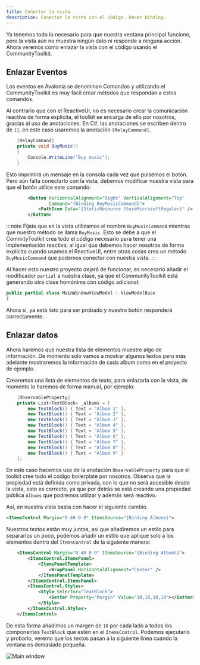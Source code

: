 ```yaml
---
title: Conectar la vista
description: Conectar la vista con el código. Hacer binding.
---
```


Ya tenemos todo lo necesario para que nuestra ventana principal funcione, pero la vista aún no muestra ningún dato ni responde a ninguna acción. Ahora veremos como enlazar la vista con el código usando el CommunityToolkit.

## Enlazar Eventos

Los eventos en Avalonia se denominan Comandos y utilizando el CommunityToolkit es muy fácil crear métodos que respondan a estos comandos.

Al contrario que con el ReactiveUI, no es necesario crear la comunicación reactiva de forma explícita, el toolkit se encarga de ello por nosotros, gracias al uso de anotaciones. En C#, las anotaciones se escriben dentro de ``[]``, en este caso usaremos la anotación ``[RelayCommand]``.

````cs title=MainWindowViewModel.cs
    [RelayCommand]
    private void BuyMusic()
    {
        Console.WriteLine("Buy music");
    }
````

Esto imprimirá un mensaje en la consola cada vez que pulsemos el botón. Pero aún falta conectarlo con la vista, debemos modificar nuestra vista para que el botón utilice este comando:

````xml title=MainWindow.xml {2}
        <Button HorizontalAlignment="Right" VerticalAlignment="Top"
                Command="{Binding BuyMusicCommand}">       
            <PathIcon Data="{StaticResource StoreMicrosoftRegular}" /> 
        </Button>
````

:::note
Fíjate que en la vista utilizamos el nombre ``BuyMusicCommand`` mientras que nuestro método se llama ``BuyMusic``. Esto se debe a que el CommityToolkit crea todo el código necesario para tener una implementación reactiva, al igual que debemos hacer nosotros de forma explícita cuando usamos el ReactiveUI, entre otras cosas crea un método ``BuyMusicCommand`` que podemos conectar con nuestra vista.
:::

Al hacer esto nuestro proyecto dejará de funcionar, es necesario añadir el modificador ``partial`` a nuestra clase, ya que el CommunityToolkit está generando otra clase homónima con código adicional:

````cs title=MainWindowViewModel.cs
public partial class MainWindowViewModel : ViewModelBase
{
````

Ahora sí, ya está listo para ser probado y nuestro botón responderá correctamente.

## Enlazar datos

Ahora haremos que nuestra lista de elementos muestre algo de información. De momento solo vamos a mostrar algunos textos pero más adelante mostraremos la información de cada album como en el proyecto de ejemplo.

Crearemos una lista de elementos de texto, para enlazarla con la vista, de momento lo haremos de forma manual, por ejemplo:

````cs title=MainWindowViewModel.cs
    [ObservableProperty]
    private List<TextBlock> _albums = [
        new TextBlock() { Text = "Album 1" },
        new TextBlock() { Text = "Album 2" },
        new TextBlock() { Text = "Album 3" },
        new TextBlock() { Text = "Album 4" },
        new TextBlock() { Text = "Album 5" },
        new TextBlock() { Text = "Album 6" },
        new TextBlock() { Text = "Album 7" },
        new TextBlock() { Text = "Album 8" },
        new TextBlock() { Text = "Album 9" }
    ];
````

En este caso hacemos uso de la anotación ``ObservableProperty`` para que el toolkit cree todo el código boilerplate por nosotros. Observa que la propiedad está definida como privada, con lo que no será accesible desde la vista, esto es correcto, ya que por detrás se está creando una propiedad pública ``Albums`` que podremos utilizar y además será reactivo.

Así, en nuestra vista basta con hacer el siguiente cambio.

````xml title=MainWindow.xml
<ItemsControl Margin="0 40 0 0" ItemsSource="{Binding Albums}">
````

Nuestros textos están muy juntos, así que añadiremos un estilo para separarlos un poco, podemos añadir un estilo que aplique solo a los elementos dentro del ``ItemsControl`` de la siguiente manera:

````xml title=MainWindow.xml
    <ItemsControl Margin="0 40 0 0" ItemsSource="{Binding Albums}">
        <ItemsControl.ItemsPanel>
            <ItemsPanelTemplate>
                <WrapPanel HorizontalAlignment="Center" />
            </ItemsPanelTemplate>
        </ItemsControl.ItemsPanel>
        <ItemsControl.Styles>
            <Style Selector="TextBlock">
                <Setter Property="Margin" Value="10,10,10,10"></Setter>
            </Style>
        </ItemsControl.Styles>
    </ItemsControl>
````

De esta forma añadimos un margen de ``10`` por cada lado a todos los componentes ``TextBlock`` que estén en el ``ItemsControl``. Podemos ejecutarlo y probarlo, veremo que los textos pasan a la siguiente línea cuando la ventana es demasiado pequeña.

![Main window](../../../assets/images/window_1.png)
